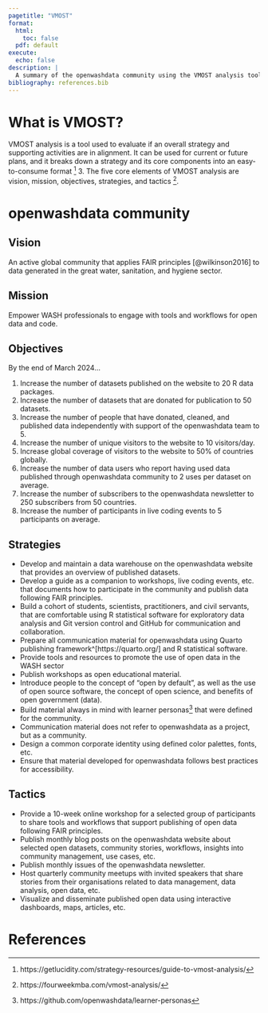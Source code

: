 ```yaml
---
pagetitle: "VMOST"
format:
  html:
    toc: false
  pdf: default
execute:
  echo: false
description: |
  A summary of the openwashdata community using the VMOST analysis tool. 
bibliography: references.bib
---
```


# What is VMOST?

VMOST analysis is a tool used to evaluate if an overall strategy and supporting activities are in alignment. It can be used for current or future plans, and it breaks down a strategy and its core components into an easy-to-consume format [^1] 3. The five core elements of VMOST analysis are vision, mission, objectives, strategies, and tactics [^2].

[^1]: https://getlucidity.com/strategy-resources/guide-to-vmost-analysis/

[^2]: https://fourweekmba.com/vmost-analysis/

# openwashdata community

## Vision

An active global community that applies FAIR principles [@wilkinson2016] to data generated in the great water, sanitation, and hygiene sector.

## Mission

Empower WASH professionals to engage with tools and workflows for open data and code.

## Objectives

<!--# Objectives are SMART; specific, measurable, achievable, relevant, and time-bound, which is essential for effective goal-setting. -->

By the end of March 2024...

1.  Increase the number of datasets published on the website to 20 R data packages.
2.  Increase the number of datasets that are donated for publication to 50 datasets.
3.  Increase the number of people that have donated, cleaned, and published data independently with support of the openwashdata team to 5.
4.  Increase the number of unique visitors to the website to 10 visitors/day.
5.  Increase global coverage of visitors to the website to 50% of countries globally.
6.  Increase the number of data users who report having used data published through openwashdata community to 2 uses per dataset on average.
7.  Increase the number of subscribers to the openwashdata newsletter to 250 subscribers from 50 countries.
8.  Increase the number of participants in live coding events to 5 participants on average.

## Strategies

<!--# Strategies are the high-level plans that outline how an organization will achieve its goals. They are broad and long-term in nature and provide a starting point to generate ideas on how they may be achieved -->

-   Develop and maintain a data warehouse on the openwashdata website that provides an overview of published datasets.
-   Develop a guide as a companion to workshops, live coding events, etc. that documents how to participate in the community and publish data following FAIR principles.
-   Build a cohort of students, scientists, practitioners, and civil servants, that are comfortable using R statistical software for exploratory data analysis and Git version control and GitHub for communication and collaboration.
-   Prepare all communication material for openwashdata using Quarto publishing framework\^\[https://quarto.org/\] and R statistical software.
-   Provide tools and resources to promote the use of open data in the WASH sector
-   Publish workshops as open educational material.
-   Introduce people to the concept of "open by default", as well as the use of open source software, the concept of open science, and benefits of open government (data).
-   Build material always in mind with learner personas[^3] that were defined for the community.
-   Communication material does not refer to openwashdata as a project, but as a community.
-   Design a common corporate identity using defined color palettes, fonts, etc.
-   Ensure that material developed for openwashdata follows best practices for accessibility.

[^3]: https://github.com/openwashdata/learner-personas

## Tactics

<!--# Tactics, in comparison to strategies, are the specific measures undertaken by the organization in pursuit of the objectives identified as part of the strategy. Tactics are the actual change projects that will fulfill the strategies. They are the specific actions that an organization takes to achieve its goals. Tactics are more detailed and short-term in nature than strategies. -->

-   Provide a 10-week online workshop for a selected group of participants to share tools and workflows that support publishing of open data following FAIR principles.
-   Publish monthly blog posts on the openwashdata website about selected open datasets, community stories, workflows, insights into community management, use cases, etc.
-   Publish monthly issues of the openwashdata newsletter.
-   Host quarterly community meetups with invited speakers that share stories from their organisations related to data management, data analysis, open data, etc.
-   Visualize and disseminate published open data using interactive dashboards, maps, articles, etc.

# References
